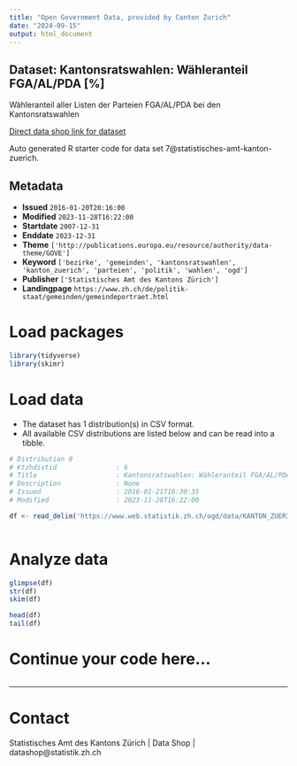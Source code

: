 ```yaml
---
title: "Open Government Data, provided by Canton Zurich"
date: "2024-09-15"
output: html_document
---
```


## Dataset: Kantonsratswahlen: Wähleranteil FGA/AL/PDA [%]

Wähleranteil aller Listen der Parteien FGA/AL/PDA bei den Kantonsratswahlen

[Direct data shop link for dataset](https://www.zh.ch/de/politik-staat/statistik-daten/datenkatalog.html#/datasets/7@statistisches-amt-kanton-zuerich)

Auto generated R starter code for data set 7@statistisches-amt-kanton-zuerich.

## Metadata

- **Issued** `2016-01-20T20:16:00`
- **Modified** `2023-11-28T16:22:00`
- **Startdate** `2007-12-31`
- **Enddate** `2023-12-31`
- **Theme** `['http://publications.europa.eu/resource/authority/data-theme/GOVE']`
- **Keyword** `['bezirke', 'gemeinden', 'kantonsratswahlen', 'kanton_zuerich', 'parteien', 'politik', 'wahlen', 'ogd']`
- **Publisher** `['Statistisches Amt des Kantons Zürich']`
- **Landingpage** `https://www.zh.ch/de/politik-staat/gemeinden/gemeindeportraet.html`


# Load packages

```r

library(tidyverse)
library(skimr)

```

# Load data

-   The dataset has 1 distribution(s) in CSV format.
-   All available CSV distributions are listed below and can be read into a tibble.

```r

# Distribution 0
# Ktzhdistid               : 6
# Title                    : Kantonsratswahlen: Wähleranteil FGA/AL/PDA [%]
# Description              : None
# Issued                   : 2016-01-21T16:30:35
# Modified                 : 2023-11-28T16:22:00

df <- read_delim('https://www.web.statistik.zh.ch/ogd/data/KANTON_ZUERICH_436.csv')



```

# Analyze data

```r

glimpse(df)
str(df)
skim(df)

head(df)
tail(df)

```

# Continue your code here...

```r

```

------------------------------------------------------------------------

# Contact

Statistisches Amt des Kantons Zürich | Data Shop | datashop@statistik.zh.ch
